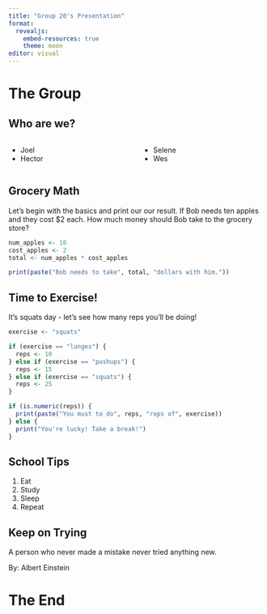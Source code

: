 ```yaml
---
title: "Group 20's Presentation"
format: 
  revealjs:
    embed-resources: true
    theme: moon
editor: visual
---
```


# The Group

## Who are we?

::::: columns
::: {.column width="50%"}
-   Joel
-   Hector
:::

::: {.column width="50%"}
-   Selene
-   Wes
:::
:::::

## Grocery Math

Let's begin with the basics and print our our result. If Bob needs ten apples and they cost \$2 each. How much money should Bob take to the grocery store?

```r
num_apples <- 10
cost_apples <- 2
total <- num_apples * cost_apples

print(paste("Bob needs to take", total, "dollars with him."))
```

## Time to Exercise!

It's squats day - let's see how many reps you'll be doing!

```r
exercise <- "squats"

if (exercise == "lunges") {
  reps <- 10
} else if (exercise == "pushups") {
  reps <- 15
} else if (exercise == "squats") {
  reps <- 25
} 

if (is.numeric(reps)) {
  print(paste("You must to do", reps, "reps of", exercise))
} else {
  print("You're lucky! Take a break!")
}
```

## School Tips

::: {.incremental}
1.  Eat
2.  Study
3.  Sleep
4.  Repeat
:::

## Keep on Trying

::: {.fragment}
A person who never made a mistake never tried anything new. 
:::

::: {.fragment .fade-up}
By: Albert Einstein
:::

# The End
